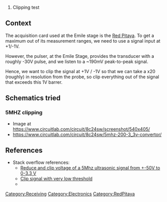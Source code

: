 # Clipping test

{{PendingWork}}

== Context == 

The acquisition card used at the Emile stage is the [[The_case_for_Red_Pitaya|Red Pitaya]]. To get a maximum out of its measurement ranges, we need to use a signal input at +1/-1V.

However, the pulser, at the Emile Stage, provides the transducer with a roughly -30V pulse, and we listen to a ~190mV peak-to-peak signal. 

Hence, we want to clip the signal at +1V / -1V so that we can take a x20 (roughly) in resolution from the probe, so clip everything out of the signal that exceeds this 1V barrer.

== Schematics tried ==

=== 5MHZ clipping ===

* Image at https://www.circuitlab.com/circuit/8c24sw/screenshot/540x405/
* https://www.circuitlab.com/circuit/8c24sw/5mhz-200-3_3v-convertor/

== References ==

* Stack overflow references:
**[http://electronics.stackexchange.com/questions/56768/reduce-and-clip-voltage-of-a-5mhz-ultrasonic-signal-from-50v-to-0-3-3-v Reduce and clip voltage of a 5Mhz ultrasonic signal from +-50V to 0-3.3 V]
**[http://electronics.stackexchange.com/questions/45439/clip-signal-with-very-low-threshold?rq=1 Clip signal with very low threshold]
**


[[Category:Receiving]][[Category:Electronics]][[Category:RedPitaya]]